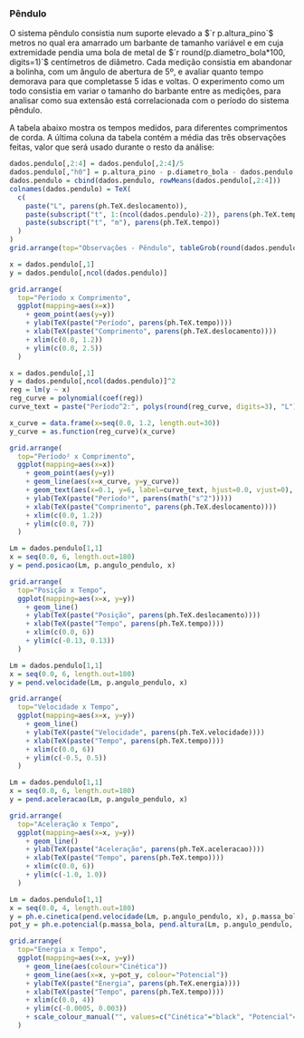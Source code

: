 ### Pêndulo

O sistema pêndulo consistia num suporte elevado a $`r p.altura_pino`$ metros no qual era amarrado um barbante de tamanho variável e em cuja extremidade pendia uma bola de metal de $`r round(p.diametro_bola*100, digits=1)`$ centímetros de diâmetro. Cada medição consistia em abandonar a bolinha, com um ângulo de abertura de 5º, e avaliar quanto tempo demorava para que completasse 5 idas e voltas. O experimento como um todo consistia em variar o tamanho do barbante entre as medições, para analisar como sua extensão está correlacionada com o período do sistema pêndulo.

A tabela abaixo mostra os tempos medidos, para diferentes comprimentos de corda. A última coluna da tabela contém a média das três observações feitas, valor que será usado durante o resto da análise:

```r

dados.pendulo[,2:4] = dados.pendulo[,2:4]/5
dados.pendulo[,"h0"] = p.altura_pino - p.diametro_bola - dados.pendulo[,"h0"]
dados.pendulo = cbind(dados.pendulo, rowMeans(dados.pendulo[,2:4]))
colnames(dados.pendulo) = TeX(
  c(
    paste("L", parens(ph.TeX.deslocamento)),
    paste(subscript("t", 1:(ncol(dados.pendulo)-2)), parens(ph.TeX.tempo)),
    paste(subscript("t", "m"), parens(ph.TeX.tempo))
  )
)
grid.arrange(top="Observações - Pêndulo", tableGrob(round(dados.pendulo, digits=2), theme=tt))
```

```r
x = dados.pendulo[,1]
y = dados.pendulo[,ncol(dados.pendulo)]

grid.arrange(
  top="Período x Comprimento",
  ggplot(mapping=aes(x=x))
    + geom_point(aes(y=y))
    + ylab(TeX(paste("Período", parens(ph.TeX.tempo))))
    + xlab(TeX(paste("Comprimento", parens(ph.TeX.deslocamento))))
    + xlim(c(0.0, 1.2))
    + ylim(c(0.0, 2.5))
  )
```

```r
x = dados.pendulo[,1]
y = dados.pendulo[,ncol(dados.pendulo)]^2
reg = lm(y ~ x)
reg_curve = polynomial(coef(reg))
curve_text = paste("Período^2:", polys(round(reg_curve, digits=3), "L"))

x_curve = data.frame(x=seq(0.0, 1.2, length.out=30))
y_curve = as.function(reg_curve)(x_curve)

grid.arrange(
  top="Período² x Comprimento",
  ggplot(mapping=aes(x=x))
    + geom_point(aes(y=y))
    + geom_line(aes(x=x_curve, y=y_curve))
    + geom_text(aes(x=0.1, y=6, label=curve_text, hjust=0.0, vjust=0), parse=TRUE)
    + ylab(TeX(paste("Período²", parens(math("s^2")))))
    + xlab(TeX(paste("Comprimento", parens(ph.TeX.deslocamento))))
    + xlim(c(0.0, 1.2))
    + ylim(c(0.0, 7))
  )
```

```r
Lm = dados.pendulo[1,1]
x = seq(0.0, 6, length.out=180)
y = pend.posicao(Lm, p.angulo_pendulo, x)

grid.arrange(
  top="Posição x Tempo",
  ggplot(mapping=aes(x=x, y=y))
    + geom_line()
    + ylab(TeX(paste("Posição", parens(ph.TeX.deslocamento))))
    + xlab(TeX(paste("Tempo", parens(ph.TeX.tempo))))
    + xlim(c(0.0, 6))
    + ylim(c(-0.13, 0.13))
  )
```

```r
Lm = dados.pendulo[1,1]
x = seq(0.0, 6, length.out=180)
y = pend.velocidade(Lm, p.angulo_pendulo, x)

grid.arrange(
  top="Velocidade x Tempo",
  ggplot(mapping=aes(x=x, y=y))
    + geom_line()
    + ylab(TeX(paste("Velocidade", parens(ph.TeX.velocidade))))
    + xlab(TeX(paste("Tempo", parens(ph.TeX.tempo))))
    + xlim(c(0.0, 6))
    + ylim(c(-0.5, 0.5))
  )
```

```r
Lm = dados.pendulo[1,1]
x = seq(0.0, 6, length.out=180)
y = pend.aceleracao(Lm, p.angulo_pendulo, x)

grid.arrange(
  top="Aceleração x Tempo",
  ggplot(mapping=aes(x=x, y=y))
    + geom_line()
    + ylab(TeX(paste("Aceleração", parens(ph.TeX.aceleracao))))
    + xlab(TeX(paste("Tempo", parens(ph.TeX.tempo))))
    + xlim(c(0.0, 6))
    + ylim(c(-1.0, 1.0))
  )
```

```r
Lm = dados.pendulo[1,1]
x = seq(0.0, 4, length.out=180)
y = ph.e.cinetica(pend.velocidade(Lm, p.angulo_pendulo, x), p.massa_bola)
pot_y = ph.e.potencial(p.massa_bola, pend.altura(Lm, p.angulo_pendulo, x))

grid.arrange(
  top="Energia x Tempo",
  ggplot(mapping=aes(x=x, y=y))
    + geom_line(aes(colour="Cinética"))
    + geom_line(aes(x=x, y=pot_y, colour="Potencial"))
    + ylab(TeX(paste("Energia", parens(ph.TeX.energia))))
    + xlab(TeX(paste("Tempo", parens(ph.TeX.tempo))))
    + xlim(c(0.0, 4))
    + ylim(c(-0.0005, 0.003))
    + scale_colour_manual("", values=c("Cinética"="black", "Potencial"="red"))
  )
```
